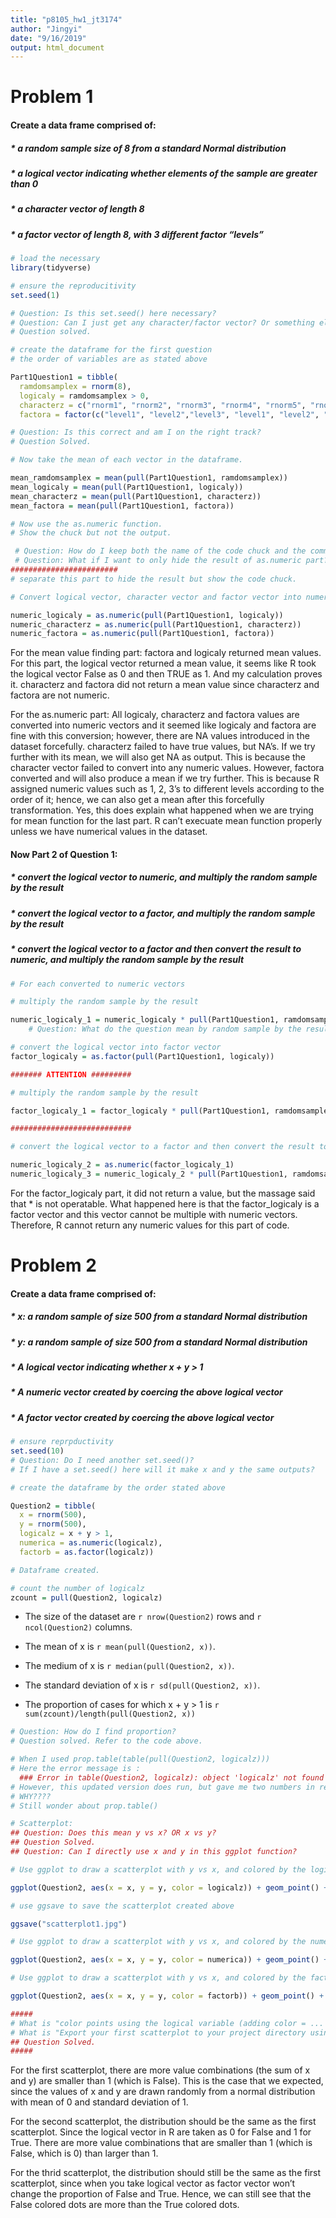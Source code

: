 ```yaml
---
title: "p8105_hw1_jt3174"
author: "Jingyi"
date: "9/16/2019"
output: html_document
---
```


# Problem 1

#### Create a data frame comprised of:
##### * a random sample size of 8 from a standard Normal distribution
##### * a logical vector indicating whether elements of the sample are greater than 0
##### * a character vector of length 8
##### * a factor vector of length 8, with 3 different factor “levels”

```r

# load the necessary 
library(tidyverse)

# ensure the reproducitivity
set.seed(1)

# Question: Is this set.seed() here necessary?
# Question: Can I just get any character/factor vector? Or something else is required?
# Question solved.

# create the dataframe for the first question
# the order of variables are as stated above

Part1Question1 = tibble(
  ramdomsamplex = rnorm(8),
  logicaly = ramdomsamplex > 0,
  characterz = c("rnorm1", "rnorm2", "rnorm3", "rnorm4", "rnorm5", "rnorm6", "rnorm7", "rnorm8"),
  factora = factor(c("level1", "level2","level3", "level1", "level2", "level3", "level1", "level2")))

# Question: Is this correct and am I on the right track?
# Question Solved.

# Now take the mean of each vector in the dataframe.

mean_ramdomsamplex = mean(pull(Part1Question1, ramdomsamplex))
mean_logicaly = mean(pull(Part1Question1, logicaly))
mean_characterz = mean(pull(Part1Question1, characterz))
mean_factora = mean(pull(Part1Question1, factora))

```



```r

# Now use the as.numeric function.
# Show the chuck but not the output.

 # Question: How do I keep both the name of the code chuck and the command together?
 # Question: What if I want to only hide the result of as.numeric part?
########################
# separate this part to hide the result but show the code chuck.

# Convert logical vector, character vector and factor vector into numeric vectors

numeric_logicaly = as.numeric(pull(Part1Question1, logicaly)) 
numeric_characterz = as.numeric(pull(Part1Question1, characterz))
numeric_factora = as.numeric(pull(Part1Question1, factora))

```

For the mean value finding part:
factora and logicaly returned mean values.
For this part, the logical vector returned a mean value, it seems like R took the logical vector False as 0 and then TRUE as 1. And my calculation proves it. 
characterz and factora did not return a mean value since characterz and factora are not numeric.

For the as.numeric part:
All logicaly, characterz and factora values are converted into numeric vectors and it seemed like logicaly and factora are fine with this conversion; however, there are NA values introduced in the dataset forcefully. characterz failed to have true values, but NA's. If we try further with its mean, we will also get NA as output. This is because the character vector failed to convert into any numeric values. However, factora converted and will also produce a mean if we try further. This is because R assigned numeric values such as 1, 2, 3's to different levels according to the order of it; hence, we can also get a mean after this forcefully transformation.
Yes, this does explain what happened when we are trying for mean function for the last part. R can't execuate mean function properly unless we have numerical values in the dataset.



#### Now Part 2 of Question 1:
##### * convert the logical vector to numeric, and multiply the random sample by the result
##### * convert the logical vector to a factor, and multiply the random sample by the result
##### * convert the logical vector to a factor and then convert the result to numeric, and multiply the random sample by the result


```r

# For each converted to numeric vectors

# multiply the random sample by the result

numeric_logicaly_1 = numeric_logicaly * pull(Part1Question1, ramdomsamplex)
    # Question: What do the question mean by random sample by the result?

# convert the logical vector into factor vector
factor_logicaly = as.factor(pull(Part1Question1, logicaly))

####### ATTENTION #########

# multiply the random sample by the result

factor_logicaly_1 = factor_logicaly * pull(Part1Question1, ramdomsamplex)

###########################

# convert the logical vector to a factor and then convert the result to numeric, and multiply the random sample by the result

numeric_logicaly_2 = as.numeric(factor_logicaly_1)
numeric_logicaly_3 = numeric_logicaly_2 * pull(Part1Question1, ramdomsamplex)

```

For the factor_logicaly part, it did not return a value, but the massage said that * is not operatable. What happened here is that the factor_logicaly is a factor vector and this vector cannot be multiple with numeric vectors. Therefore, R cannot return any numeric values for this part of code. 



# Problem 2

#### Create a data frame comprised of:
##### * x: a random sample of size 500 from a standard Normal distribution
##### * y: a random sample of size 500 from a standard Normal distribution
##### * A logical vector indicating whether x + y > 1
##### * A numeric vector created by coercing the above logical vector
##### * A factor vector created by coercing the above logical vector

```r

# ensure reprpductivity
set.seed(10)
# Question: Do I need another set.seed()?
# If I have a set.seed() here will it make x and y the same outputs?

# create the dataframe by the order stated above

Question2 = tibble(
  x = rnorm(500),
  y = rnorm(500),
  logicalz = x + y > 1,
  numerica = as.numeric(logicalz),
  factorb = as.factor(logicalz))

# Dataframe created.

# count the number of logicalz
zcount = pull(Question2, logicalz)

```

* The size of the dataset are `r nrow(Question2)` rows and `r ncol(Question2)` columns.

* The mean of x is `r mean(pull(Question2, x))`.

* The medium of x is `r median(pull(Question2, x))`.

* The standard deviation of x is `r sd(pull(Question2, x))`.

* The proportion of cases for which x + y > 1 is `r sum(zcount)/length(pull(Question2, x))`

```r
# Question: How do I find proportion?
# Question solved. Refer to the code above.

# When I used prop.table(table(pull(Question2, logicalz)))
# Here the error message is :
  ### Error in table(Question2, logicalz): object 'logicalz' not found Calls: <Anonymous> ... withVisible -> eval -> eval -> prop.table -> pull -> table Execution halted
# However, this updated version does run, but gave me two numbers in return but this should be one only.
# WHY????
# Still wonder about prop.table()

# Scatterplot:
## Question: Does this mean y vs x? OR x vs y?
## Question Solved. 
## Question: Can I directly use x and y in this ggplot function?

# Use ggplot to draw a scatterplot with y vs x, and colored by the logical vector

ggplot(Question2, aes(x = x, y = y, color = logicalz)) + geom_point() + labs(title = "scatterplot of y vs x by logical vector logicalz")

# use ggsave to save the scatterplot created above

ggsave("scatterplot1.jpg")

# Use ggplot to draw a scatterplot with y vs x, and colored by the numeric vector

ggplot(Question2, aes(x = x, y = y, color = numerica)) + geom_point() + labs(title = "scatterplot of y vs x by numeric vector numerica")

# Use ggplot to draw a scatterplot with y vs x, and colored by the factor vector

ggplot(Question2, aes(x = x, y = y, color = factorb)) + geom_point() + labs(title = "scatterplot of y vs x by factor vector factorb")

#####
# What is "color points using the logical variable (adding color = ... inside of aes in your ggplot code should help). Make a second and third scatterplot that color points using the numeric and factor variables, respectively, and comment on the color scales."
# What is "Export your first scatterplot to your project directory using ggsave."
## Question Solved.
##### 

```

For the first scatterplot, there are more value combinations (the sum of x and y) are smaller than 1 (which is False). This is the case that we expected, since the values of x and y are drawn randomly from a normal distribution with mean of 0 and standard deviation of 1.

For the second scatterplot, the distribution should be the same as the first scatterplot. Since the logical vector in R are taken as 0 for False and 1 for True. There are more value combinations that are smaller than 1 (which is False, which is 0) than larger than 1. 

For the thrid scatterplot, the distribution should still be the same as the first scatterplot, since when you take logical vector as factor vector won't change the proportion of False and True. Hence, we can still see that the False colored dots are more than the True colored dots.
